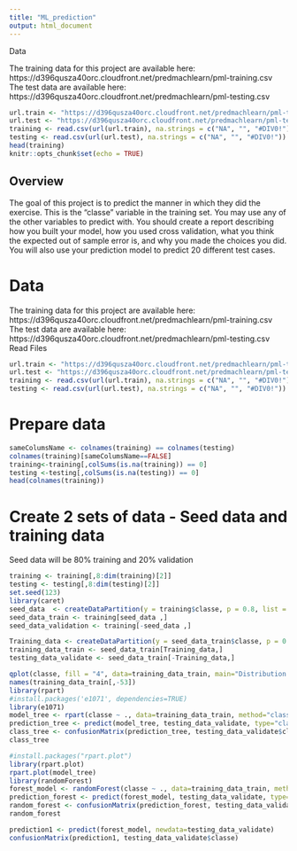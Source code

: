 ```yaml
---
title: "ML_prediction"
output: html_document
---
```


Data

The training data for this project are available here: https://d396qusza40orc.cloudfront.net/predmachlearn/pml-training.csv
The test data are available here: https://d396qusza40orc.cloudfront.net/predmachlearn/pml-testing.csv
```r
 
url.train <- "https://d396qusza40orc.cloudfront.net/predmachlearn/pml-training.csv"
url.test <- "https://d396qusza40orc.cloudfront.net/predmachlearn/pml-testing.csv"
training <- read.csv(url(url.train), na.strings = c("NA", "", "#DIV0!"))
testing <- read.csv(url(url.test), na.strings = c("NA", "", "#DIV0!"))
head(training)
knitr::opts_chunk$set(echo = TRUE)
```

## Overview

The goal of this project is to predict the manner in which they did the exercise. This is the "classe" variable in the training set. You may use any of the other variables to predict with. You should create a report describing how you built your model, how you used cross validation, what you think the expected out of sample error is, and why you made the choices you did. You will also use your prediction model to predict 20 different test cases.

# Data

 The training data for this project are available here: https://d396qusza40orc.cloudfront.net/predmachlearn/pml-training.csv
 The test data are available here: https://d396qusza40orc.cloudfront.net/predmachlearn/pml-testing.csv
 Read Files
```r

url.train <- "https://d396qusza40orc.cloudfront.net/predmachlearn/pml-training.csv"
url.test <- "https://d396qusza40orc.cloudfront.net/predmachlearn/pml-testing.csv"
training <- read.csv(url(url.train), na.strings = c("NA", "", "#DIV0!"))
testing <- read.csv(url(url.test), na.strings = c("NA", "", "#DIV0!"))

```

# Prepare data 
```r
sameColumsName <- colnames(training) == colnames(testing)
colnames(training)[sameColumsName==FALSE]
training<-training[,colSums(is.na(training)) == 0]
testing <-testing[,colSums(is.na(testing)) == 0]
head(colnames(training))

```

# Create 2 sets of data - Seed data and training data
Seed data will be 80% training and 20% validation

```r

training <- training[,8:dim(training)[2]]
testing <- testing[,8:dim(testing)[2]]
set.seed(123)
library(caret)
seed_data  <- createDataPartition(y = training$classe, p = 0.8, list = F)
seed_data_train <- training[seed_data ,]
seed_data_validation <- training[-seed_data ,]

Training_data <- createDataPartition(y = seed_data_train$classe, p = 0.75, list = F)
training_data_train <- seed_data_train[Training_data,]
testing_data_validate <- seed_data_train[-Training_data,]

qplot(classe, fill = "4", data=training_data_train, main="Distribution of Classes")
names(training_data_train[,-53])
library(rpart)
#install.packages('e1071', dependencies=TRUE)
library(e1071)
model_tree <- rpart(classe ~ ., data=training_data_train, method="class")
prediction_tree <- predict(model_tree, testing_data_validate, type="class")
class_tree <- confusionMatrix(prediction_tree, testing_data_validate$classe)
class_tree

#install.packages("rpart.plot")
library(rpart.plot)
rpart.plot(model_tree)
library(randomForest)
forest_model <- randomForest(classe ~ ., data=training_data_train, method="class")
prediction_forest <- predict(forest_model, testing_data_validate, type="class")
random_forest <- confusionMatrix(prediction_forest, testing_data_validate$classe)
random_forest

prediction1 <- predict(forest_model, newdata=testing_data_validate)
confusionMatrix(prediction1, testing_data_validate$classe)

```
